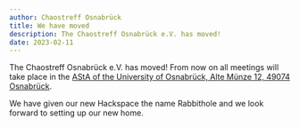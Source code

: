```yaml
---
author: Chaostreff Osnabrück
title: We have moved
description: The Chaostreff Osnabrück e.V. has moved!
date: 2023-02-11
---
```


The Chaostreff Osnabrück e.V. has moved!
From now on all meetings will take place in the [AStA of the University of Osnabrück, Alte Münze 12, 49074 Osnabrück](/de/hackspace#anfahrt).

We have given our new Hackspace the name Rabbithole and we look forward to setting up our new home.

